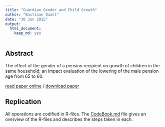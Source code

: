```yaml
---
title: "Guardian Gender and Child Growth"
author: "Bastiaan Quast"
date: "30 Jun 2015"
output: 
  html_document: 
    keep_md: yes
---
```


Abstract
--------------------------------------------------------
The effect of the gender of a pension recipient on growth of children in the same household; an impact evaluation of the lowering of the male pension age from 65 to 60.

[read paper online](/Grandparent-Gender-Child-Growth.md) / [download paper](/Grandparent-Gender-Child-Growth.pdf)

Replication
--------------------------------------------------------
All operations are codified in R-files. The [CodeBook.md](/CodeBook.md) file gives an overview of the R-files and describes the steps taken in each.
